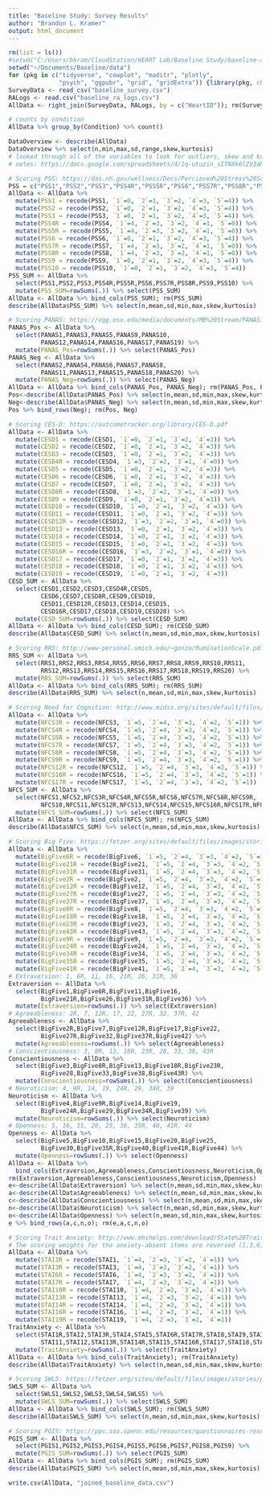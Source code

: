 ```yaml
---
title: "Baseline Study: Survey Results"
author: "Brandon L. Kramer"
output: html_document
---
```


```r
rm(list = ls())
#setwd("C:/Users/bkram/CloudStation/HEART Lab/Baseline Study/baseline-and-resilience/data")
setwd("~/Documents/Baseline/data")
for (pkg in c("tidyverse", "cowplot", "maditr", "plotly", 
              "psych", "ggpubr", "grid", "gridExtra")) {library(pkg, character.only = TRUE)}
SurveyData <- read_csv("baseline_survey.csv") 
RALogs <- read.csv("baseline_ra_logs.csv")
AllData <- right_join(SurveyData, RALogs, by = c("HeartID")); rm(SurveyData, RALogs)
```

```r
# counts by condition 
AllData %>% group_by(Condition) %>% count()
```

```r
DataOverview <- describe(AllData) 
DataOverview %>% select(n,min,max,sd,range,skew,kurtosis)
# looked through all of the variables to look for outliers, skew and kurtosis
# notes: https://docs.google.com/spreadsheets/d/1q-utuzin_sITNXk6lZV3aM5LtdR9uDj8imqKk-qq1nA/edit#gid=179726354
```

```r
# Scoring PSS: https://das.nh.gov/wellness/Docs/Percieved%20Stress%20Scale.pdf
PSS = c("PSS1","PSS2","PSS3","PSS4R","PSS5R","PSS6","PSS7R","PSS8R","PSS9","PSS10")
AllData <- AllData %>% 
  mutate(PSS1 = recode(PSS1, `1`=0, `2`=1, `3`=2, `4`=3, `5`=4)) %>% 
  mutate(PSS2 = recode(PSS2, `1`=0, `2`=1, `3`=2, `4`=3, `5`=4)) %>%
  mutate(PSS3 = recode(PSS3, `1`=0, `2`=1, `3`=2, `4`=3, `5`=4)) %>%
  mutate(PSS4R = recode(PSS4, `1`=4, `2`=3, `3`=2, `4`=1, `5`=0)) %>% 
  mutate(PSS5R = recode(PSS5, `1`=4, `2`=3, `3`=2, `4`=1, `5`=0)) %>%
  mutate(PSS6 = recode(PSS6, `1`=0, `2`=1, `3`=2, `4`=3, `5`=4)) %>%
  mutate(PSS7R = recode(PSS7, `1`=4, `2`=3, `3`=2, `4`=1, `5`=0)) %>%
  mutate(PSS8R = recode(PSS8, `1`=4, `2`=3, `3`=2, `4`=1, `5`=0)) %>%
  mutate(PSS9 = recode(PSS9, `1`=0, `2`=1, `3`=2, `4`=3, `5`=4)) %>%
  mutate(PSS10 = recode(PSS10, `1`=0, `2`=1, `3`=2, `4`=3, `5`=4)) 
PSS_SUM <- AllData %>% 
  select(PSS1,PSS2,PSS3,PSS4R,PSS5R,PSS6,PSS7R,PSS8R,PSS9,PSS10) %>% 
  mutate(PSS_SUM=rowSums(.)) %>% select(PSS_SUM) 
AllData <- AllData %>% bind_cols(PSS_SUM); rm(PSS_SUM)
describe(AllData$PSS_SUM) %>% select(n,mean,sd,min,max,skew,kurtosis) 
```
```r
# Scoring PANAS: https://ogg.osu.edu/media/documents/MB%20Stream/PANAS.pdf
PANAS_Pos <- AllData %>% 
  select(PANAS1,PANAS3,PANAS5,PANAS9,PANAS10,
         PANAS12,PANAS14,PANAS16,PANAS17,PANAS19) %>% 
  mutate(PANAS_Pos=rowSums(.)) %>% select(PANAS_Pos)  
PANAS_Neg <- AllData %>% 
  select(PANAS2,PANAS4,PANAS6,PANAS7,PANAS8,
         PANAS11,PANAS13,PANAS15,PANAS18,PANAS20) %>% 
  mutate(PANAS_Neg=rowSums(.)) %>% select(PANAS_Neg)  
AllData <- AllData %>% bind_cols(PANAS_Pos, PANAS_Neg); rm(PANAS_Pos, PANAS_Neg)
Pos<-describe(AllData$PANAS_Pos) %>% select(n,mean,sd,min,max,skew,kurtosis)
Neg<-describe(AllData$PANAS_Neg) %>% select(n,mean,sd,min,max,skew,kurtosis)
Pos %>% bind_rows(Neg); rm(Pos, Neg)
```
```r
# Scoring CES-D: https://outcometracker.org/library/CES-D.pdf
AllData <- AllData %>% 
  mutate(CESD1 = recode(CESD1, `1`=0, `2`=1, `3`=2, `4`=3)) %>% 
  mutate(CESD2 = recode(CESD2, `1`=0, `2`=1, `3`=2, `4`=3)) %>%
  mutate(CESD3 = recode(CESD3, `1`=0, `2`=1, `3`=2, `4`=3)) %>%
  mutate(CESD4R = recode(CESD4, `1`=3, `2`=2, `3`=1, `4`=0)) %>% 
  mutate(CESD5 = recode(CESD5, `1`=0, `2`=1, `3`=2, `4`=3)) %>%
  mutate(CESD6 = recode(CESD6, `1`=0, `2`=1, `3`=2, `4`=3)) %>%
  mutate(CESD7 = recode(CESD7, `1`=0, `2`=1, `3`=2, `4`=3)) %>%
  mutate(CESD8R = recode(CESD8, `1`=3, `2`=2, `3`=1, `4`=0)) %>%
  mutate(CESD9 = recode(CESD9, `1`=0, `2`=1, `3`=2, `4`=3)) %>%
  mutate(CESD10 = recode(CESD10, `1`=0, `2`=1, `3`=2, `4`=3)) %>%
  mutate(CESD11 = recode(CESD11, `1`=0, `2`=1, `3`=2, `4`=3)) %>%
  mutate(CESD12R = recode(CESD12, `1`=3, `2`=2, `3`=1, `4`=0)) %>%
  mutate(CESD13 = recode(CESD13, `1`=0, `2`=1, `3`=2, `4`=3)) %>%
  mutate(CESD14 = recode(CESD14, `1`=0, `2`=1, `3`=2, `4`=3)) %>%
  mutate(CESD15 = recode(CESD15, `1`=0, `2`=1, `3`=2, `4`=3)) %>%
  mutate(CESD16R = recode(CESD16, `1`=3, `2`=2, `3`=1, `4`=0)) %>% 
  mutate(CESD17 = recode(CESD17, `1`=0, `2`=1, `3`=2, `4`=3)) %>%
  mutate(CESD18 = recode(CESD18, `1`=0, `2`=1, `3`=2, `4`=3)) %>%
  mutate(CESD19 = recode(CESD19, `1`=0, `2`=1, `3`=2, `4`=3)) 
CESD_SUM <- AllData %>% 
  select(CESD1,CESD2,CESD3,CESD4R,CESD5,
         CESD6,CESD7,CESD8R,CESD9,CESD10,
         CESD11,CESD12R,CESD13,CESD14,CESD15,
         CESD16R,CESD17,CESD18,CESD19,CESD20) %>% 
  mutate(CESD_SUM=rowSums(.)) %>% select(CESD_SUM) 
AllData <- AllData %>% bind_cols(CESD_SUM); rm(CESD_SUM)
describe(AllData$CESD_SUM) %>% select(n,mean,sd,min,max,skew,kurtosis) 
```
```r
# Scoring RRS: http://www-personal.umich.edu/~gonzo/RuminationScale.pdf
RRS_SUM <- AllData %>% 
  select(RRS1,RRS2,RRS3,RRS4,RRS5,RRS6,RRS7,RRS8,RRS9,RRS10,RRS11,
         RRS12,RRS13,RRS14,RRS15,RRS16,RRS17,RRS18,RRS19,RRS20) %>% 
  mutate(RRS_SUM=rowSums(.)) %>% select(RRS_SUM)
AllData <- AllData %>% bind_cols(RRS_SUM); rm(RRS_SUM)
describe(AllData$RRS_SUM) %>% select(n,mean,sd,min,max,skew,kurtosis) 
```
```r
# Scoring Need for Cognition: http://www.midss.org/sites/default/files/ncogscale.pdf
AllData <- AllData %>% 
  mutate(NFCS3R = recode(NFCS3, `1`=5, `2`=4, `3`=3, `4`=2, `5`=1)) %>%
  mutate(NFCS4R = recode(NFCS4, `1`=5, `2`=4, `3`=3, `4`=2, `5`=1)) %>%
  mutate(NFCS5R = recode(NFCS5, `1`=5, `2`=4, `3`=3, `4`=2, `5`=1)) %>%
  mutate(NFCS7R = recode(NFCS7, `1`=5, `2`=4, `3`=3, `4`=2, `5`=1)) %>%
  mutate(NFCS8R = recode(NFCS8, `1`=5, `2`=4, `3`=3, `4`=2, `5`=1)) %>%
  mutate(NFCS9R = recode(NFCS9, `1`=5, `2`=4, `3`=3, `4`=2, `5`=1)) %>%
  mutate(NFCS12R = recode(NFCS12, `1`=5, `2`=4, `3`=3, `4`=2, `5`=1)) %>%
  mutate(NFCS16R = recode(NFCS16, `1`=5, `2`=4, `3`=3, `4`=2, `5`=1)) %>%
  mutate(NFCS17R = recode(NFCS17, `1`=5, `2`=4, `3`=3, `4`=2, `5`=1)) 
NFCS_SUM <- AllData %>% 
  select(NFCS1,NFCS2,NFCS3R,NFCS4R,NFCS5R,NFCS6,NFCS7R,NFCS8R,NFCS9R,
         NFCS10,NFCS11,NFCS12R,NFCS13,NFCS14,NFCS15,NFCS16R,NFCS17R,NFCS18) %>% 
  mutate(NFCS_SUM=rowSums(.)) %>% select(NFCS_SUM) 
AllData <- AllData %>% bind_cols(NFCS_SUM); rm(NFCS_SUM)
describe(AllData$NFCS_SUM) %>% select(n,mean,sd,min,max,skew,kurtosis)
```
```r
# Scoring Big Five: https://fetzer.org/sites/default/files/images/stories/pdf/selfmeasures/Personality-BigFiveInventory.pdf
AllData <- AllData %>% 
  mutate(BigFive6R = recode(BigFive6, `1`=5, `2`=4, `3`=3, `4`=2, `5`=1)) %>%
  mutate(BigFive21R = recode(BigFive21, `1`=5, `2`=4, `3`=3, `4`=2, `5`=1)) %>% 
  mutate(BigFive31R = recode(BigFive31, `1`=5, `2`=4, `3`=3, `4`=2, `5`=1)) %>%
  mutate(BigFive2R = recode(BigFive2, `1`=5, `2`=4, `3`=3, `4`=2, `5`=1)) %>%
  mutate(BigFive12R = recode(BigFive12, `1`=5, `2`=4, `3`=3, `4`=2, `5`=1)) %>%
  mutate(BigFive27R = recode(BigFive27, `1`=5, `2`=4, `3`=3, `4`=2, `5`=1)) %>%
  mutate(BigFive37R = recode(BigFive37, `1`=5, `2`=4, `3`=3, `4`=2, `5`=1)) %>%
  mutate(BigFive8R = recode(BigFive8, `1`=5, `2`=4, `3`=3, `4`=2, `5`=1)) %>%
  mutate(BigFive18R = recode(BigFive18, `1`=5, `2`=4, `3`=3, `4`=2, `5`=1)) %>%
  mutate(BigFive23R = recode(BigFive23, `1`=5, `2`=4, `3`=3, `4`=2, `5`=1)) %>%
  mutate(BigFive43R = recode(BigFive43, `1`=5, `2`=4, `3`=3, `4`=2, `5`=1)) %>%
  mutate(BigFive9R = recode(BigFive9, `1`=5, `2`=4, `3`=3, `4`=2, `5`=1)) %>%
  mutate(BigFive24R = recode(BigFive24, `1`=5, `2`=4, `3`=3, `4`=2, `5`=1)) %>%
  mutate(BigFive34R = recode(BigFive34, `1`=5, `2`=4, `3`=3, `4`=2, `5`=1)) %>%
  mutate(BigFive35R = recode(BigFive35, `1`=5, `2`=4, `3`=3, `4`=2, `5`=1)) %>%
  mutate(BigFive41R = recode(BigFive41, `1`=5, `2`=4, `3`=3, `4`=2, `5`=1)) 
# Extraversion: 1, 6R, 11, 16, 21R, 26, 31R, 36 
Extraversion <- AllData %>% 
  select(BigFive1,BigFive6R,BigFive11,BigFive16,
         BigFive21R,BigFive26,BigFive31R,BigFive36) %>%
  mutate(Extraversion=rowSums(.)) %>% select(Extraversion)
# Agreeableness: 2R, 7, 12R, 17, 22, 27R, 32, 37R, 42 
Agreeableness <- AllData %>% 
  select(BigFive2R,BigFive7,BigFive12R,BigFive17,BigFive22,
         BigFive27R,BigFive32,BigFive37R,BigFive42) %>%
  mutate(Agreeableness=rowSums(.)) %>% select(Agreeableness)
# Conscientiousness: 3, 8R, 13, 18R, 23R, 28, 33, 38, 43R
Conscientiousness <- AllData %>% 
  select(BigFive3,BigFive8R,BigFive13,BigFive18R,BigFive23R,
         BigFive28,BigFive33,BigFive38,BigFive43R) %>%
  mutate(Conscientiousness=rowSums(.)) %>% select(Conscientiousness)
# Neuroticism: 4, 9R, 14, 19, 24R, 29, 34R, 39 
Neuroticism <- AllData %>% 
  select(BigFive4,BigFive9R,BigFive14,BigFive19,
         BigFive24R,BigFive29,BigFive34R,BigFive39) %>%
  mutate(Neuroticism=rowSums(.)) %>% select(Neuroticism)
# Openness: 5, 10, 15, 20, 25, 30, 35R, 40, 41R, 44 
Openness <- AllData %>% 
  select(BigFive5,BigFive10,BigFive15,BigFive20,BigFive25,
         BigFive30,BigFive35R,BigFive40,BigFive41R,BigFive44) %>%
  mutate(Openness=rowSums(.)) %>% select(Openness)
AllData <- AllData %>% 
  bind_cols(Extraversion,Agreeableness,Conscientiousness,Neuroticism,Openness)
rm(Extraversion,Agreeableness,Conscientiousness,Neuroticism,Openness)
e<-describe(AllData$Extraversion) %>% select(n,mean,sd,min,max,skew,kurtosis)
a<-describe(AllData$Agreeableness) %>% select(n,mean,sd,min,max,skew,kurtosis)
c<-describe(AllData$Conscientiousness) %>% select(n,mean,sd,min,max,skew,kurtosis)
n<-describe(AllData$Neuroticism) %>% select(n,mean,sd,min,max,skew,kurtosis)
o<-describe(AllData$Openness) %>% select(n,mean,sd,min,max,skew,kurtosis)
e %>% bind_rows(a,c,n,o); rm(e,a,c,n,o)
```
```r
# Scoring Trait Anxiety: http://www.mhshelps.com/download/State%20Trait%20Anxiety%20Inventory%20Sampler%20Set%20Instrument%20and%20Scoring%20Guide.pdf
# The scoring weights for the anxiety-absent items are reversed (1,3,6,7,10,13,14,16,19)
AllData <- AllData %>% 
  mutate(STAI1R = recode(STAI1, `1`=4, `2`=3, `3`=2, `4`=1)) %>%
  mutate(STAI3R = recode(STAI3, `1`=4, `2`=3, `3`=2, `4`=1)) %>%
  mutate(STAI6R = recode(STAI6, `1`=4, `2`=3, `3`=2, `4`=1)) %>%
  mutate(STAI7R = recode(STAI7, `1`=4, `2`=3, `3`=2, `4`=1)) %>%
  mutate(STAI10R = recode(STAI10, `1`=4, `2`=3, `3`=2, `4`=1)) %>%
  mutate(STAI13R = recode(STAI13, `1`=4, `2`=3, `3`=2, `4`=1)) %>%
  mutate(STAI14R = recode(STAI14, `1`=4, `2`=3, `3`=2, `4`=1)) %>%
  mutate(STAI16R = recode(STAI16, `1`=4, `2`=3, `3`=2, `4`=1)) %>%
  mutate(STAI19R = recode(STAI19, `1`=4, `2`=3, `3`=2, `4`=1)) 
TraitAnxiety <- AllData %>% 
  select(STAI1R,STAI2,STAI3R,STAI4,STAI5,STAI6R,STAI7R,STAI8,STAI9,STAI10R,
         STAI11,STAI12,STAI13R,STAI14R,STAI15,STAI16R,STAI17,STAI18,STAI19R,STAI20) %>% 
  mutate(TraitAnxiety=rowSums(.)) %>% select(TraitAnxiety) 
AllData <- AllData %>% bind_cols(TraitAnxiety); rm(TraitAnxiety)
describe(AllData$TraitAnxiety) %>% select(n,mean,sd,min,max,skew,kurtosis)
```
```r
# Scoring SWLS: https://fetzer.org/sites/default/files/images/stories/pdf/selfmeasures/SATISFACTION-SatisfactionWithLife.pdf
SWLS_SUM <- AllData %>% 
  select(SWLS1,SWLS2,SWLS3,SWLS4,SWLS5) %>% 
  mutate(SWLS_SUM=rowSums(.)) %>% select(SWLS_SUM)
AllData <- AllData %>% bind_cols(SWLS_SUM); rm(SWLS_SUM)
describe(AllData$SWLS_SUM) %>% select(n,mean,sd,min,max,skew,kurtosis)
```
```r
# Scoring PGIS: https://ppc.sas.upenn.edu/resources/questionnaires-researchers/personal-growth-initiative-scale
PGIS_SUM <- AllData %>% 
  select(PGIS1,PGIS2,PGIS3,PGIS4,PGIS5,PGIS6,PGIS7,PGIS8,PGIS9) %>% 
  mutate(PGIS_SUM=rowSums(.)) %>% select(PGIS_SUM)
AllData <- AllData %>% bind_cols(PGIS_SUM); rm(PGIS_SUM)
describe(AllData$PGIS_SUM) %>% select(n,mean,sd,min,max,skew,kurtosis)
```

```r
write.csv(AllData, "joined_baseline_data.csv")
```








